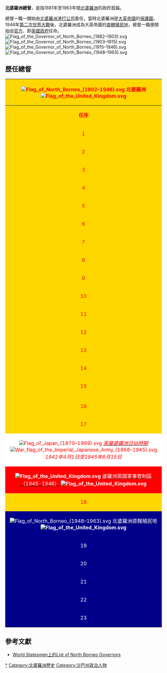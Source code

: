 {{Infobox political post
|post             = 總督
|body             = 北婆羅洲
|flag             = 
|insignia         =
|insigniacaption  =
|image            =
|incumbent        = 
|incumbentsince   = 
|style            = 閣下（{{lang|en|His Excellency}}）
|residence        = [[山打根|山打根]]（1946年前）<br>[[亞庇|亞庇]]（1946 - 1963）
|appointer        = 
|appointerpost    = 
|inaugural        = {{le|威廉·胡德·特雷徹|William Hood Treacher}}
|last             = [[顧德|顧德]]
|abolished        = 1963
|formation        = 1881–1963
}}

'''北婆羅洲總督'''，是指1881年至1963年間[[北婆羅洲|北婆羅洲]]的政府首腦。

總督一職一開始由[[北婆羅洲渣打公司|北婆羅洲渣打公司]]委任，當時北婆羅洲是[[大英帝國|大英帝國]]的[[保護國|保護國]]。1946年[[第二次世界大戰|第二次世界大戰]]後，北婆羅洲成為大英帝國的[[直轄殖民地|直轄殖民地]]，總督一職便開始由[[官方_(法人)|官方]]、即[[英國政府|英國政府]]任命。
[[File:Flag_of_the_Governor_of_North_Borneo_(1882–1903).svg|thumb]]
[[File:Flag_of_the_Governor_of_North_Borneo_(1903–1915).svg|thumb]]
[[File:Flag_of_the_Governor_of_North_Borneo_(1915–1946).svg|thumb]]
[[File:Flag_of_the_Governor_of_North_Borneo_(1948–1963).svg|thumb]]

==歷任總督==
{| class="wikitable" style=text-align:center
! align=center style="background:gold; color:red;" colspan="6" |[[File:Flag_of_North_Borneo_(1902–1946).svg|alt=]] 北婆羅洲 '''[[File:Flag_of_the_United_Kingdom.svg|alt=]]'''
|-
! align=center style="background:gold; color:red;" rowspan="2" |'''任序'''
! rowspan="2" |肖像
! rowspan="2" |名字
! colspan="2" |任期
! rowspan="2" |[[英國君主政體|君主]]
|-
! 始於
! 終於
|-
! align=center style="background:gold; color:red;"|1
|[[File:Sir_william_hood_treacher.jpg|120x120px]]
|{{le|威廉·胡德·特雷徹|William Hood Treacher}}
| 1881
| 1887
| rowspan="5" |[[File:Queen_Victoria_by_Bassano.jpg|113x113px]]<br>'''[[維多利亞女王|維多利亞女王]]'''<br>[[漢諾威王朝|漢諾威王朝]]<br><small>（1837年6月20日 - <br>1901年1月22日）</small>
|-
! align=center style="background:gold; color:red;" |2
|[[File:BNBCC-Logo.png|100x100px]]
|[[威廉·蒙德·克洛克|威廉·蒙德·克洛克]]
| 1887
| 1888
|-
! align=center style="background:gold; color:red;" |3
|[[File:BNBCC-Logo.png|100x100px]]
|{{le|查爾斯·凡德勒·克雷格|Charles Vandeleur Creagh}}
| 1888
| 1895
|-
! align=center style="background:gold; color:red;" |4
|[[File:BNBCC-Logo.png|100x100px]]
|{{le|萊斯特·保羅·保佛|Leicester Paul Beaufort}}
| 1895
| 1899
|-
! align=center style="background:gold; color:red;" |5
|[[File:Hugh_Charles_Clifford_(The_Straits_Times,_15_October_1929).jpg|109x109px]]
|[[休·克利福德|休·克利福德]]
| 1900
| 1901
|-
! align=center style="background:gold; color:red;" |6
|[[File:ErnestWoodfordBirch.jpg|109x109px]]
|{{le|厄尼斯特·伍德福德·畢治|Ernest Woodford Birch}}
| 1901
| 1903
| rowspan="2" |[[File:Edward_VII_in_coronation_robes.jpg|113x113px]]<br>'''[[愛德華七世|愛德華七世]]'''<br>[[薩克森-科堡-哥達王朝|薩克森-科堡-哥達王朝]]<br><small>（1901年1月22日 - <br>1910年5月6日）</small>
|-
| align=center style="background:gold; color:red;" rowspan="2" |7
| rowspan="2" |[[File:Badge_of_North_Borneo_(1902–1946).svg|100x100px]]
| rowspan="2" |{{link-de|愛德華·佩勒格林·古力氏|Edward Peregrine Gueritz}}
| rowspan="2" | 1904
| rowspan="2" | 1911
|-
| rowspan="11" |[[File:King_George_1923_LCCN2014715558_(cropped).jpg|113x113px]]<br>'''[[喬治五世|喬治五世]]'''<br>[[溫莎王朝|溫莎王朝]]<br><small>（1910年5月6日 - <br>1936年1月20日）</small>
|-
! align=center style="background:gold; color:red;" |8
|[[File:Badge_of_North_Borneo_(1902–1946).svg|100x100px]]
|{{le|弗朗西斯·羅伯特·艾利斯|Francis Robert Ellis}}
| 1911
| 1912
|-
! align=center style="background:gold; color:red;" |9
|[[File:Badge_of_North_Borneo_(1902–1946).svg|100x100px]]
| 詹姆斯·史考特·梅森<br>（{{lang|en|James Scott Mason}}）
| 1912
| 1912
|-
! align=center style="background:gold; color:red;" |10
|[[File:Badge_of_North_Borneo_(1902–1946).svg|100x100px]]
|{{link-de|塞西爾·威廉·蔡斯·帕爾|Cecil William Chase Parr}}
| 1913
| 1915
|-
! align=center style="background:gold; color:red;" |11
|[[File:KotaKinabalu_Sabah_OldAnglicanCemetery-12.jpg|105x105px]]
|{{link-de|艾爾默·卡文迪什·皮爾森|Aylmer Cavendish Pearson}}<br /><small>首次就任</small>
| 1915
| 1922
|-
! align=center style="background:gold; color:red;" |12
|[[File:Badge_of_North_Borneo_(1902–1946).svg|100x100px]]
|{{link-de|威廉·亨利·里克羅夫特|William Henry Rycroft}}
| 1922
| 1925
|-
! align=center style="background:gold; color:red;" |13
|[[File:KotaKinabalu_Sabah_OldAnglicanCemetery-12.jpg|105x105px]]
|{{link-de|艾爾默·卡文迪什·皮爾森|Aylmer Cavendish Pearson}}<br /><small>第二次就任</small>
| 1925
| 1926
|-
! align=center style="background:gold; color:red;" |14
|[[File:Bromsgrove,_Humphreys_family_grave_3.jpg|104x104px]]
|{{le|約翰·李塞特·漢弗萊斯|John Lisseter Humphreys}}
| 1926
| 1929
|-
! align=center style="background:gold; color:red;" |15
|[[File:Badge_of_North_Borneo_(1902–1946).svg|100x100px]]
|{{le|亞瑟·腓特烈·理查德斯|Arthur Richards, 1st Baron Milverton}}
| 1930
| 1933
|-
! align=center style="background:gold; color:red;" |
| rowspan="4" |[[File:Badge_of_North_Borneo_(1902–1946).svg|100x100px]]
| rowspan="4" |{{le|道格拉斯·詹姆斯·渣甸|Douglas James Jardine}}
| rowspan="4" |1934
| rowspan="4" |1937
|-
| align=center style="background:gold; color:red;" rowspan="3" |16
|-
|[[File:HRH_The_Prince_of_Wales_No_4_(HS85-10-36416).jpg|108x108px]]<br>'''[[愛德華八世|愛德華八世]]'''<br>[[溫莎王朝|溫莎王朝]]<br><small>（1936年1月20日 – <br>1936年12月11日）</small>
|-
| rowspan="2" |[[File:King_George_VI_of_England,_formal_photo_portrait,_circa_1940-1946_-_edit.jpg|113x113px]]<br>'''[[喬治六世|喬治六世]]'''<br>[[溫莎王朝|溫莎王朝]]<br><small>（1936年12月11日 - <br>1942年4月1日</small>
|-
! align=center style="background:gold; color:red;" |17
|[[File:Badge_of_North_Borneo_(1902–1946).svg|100x100px]]
|{{le|查爾斯·羅伯特·史密斯|Charles Robert Smith}}
| 1937
| 1942
|-
| align=center style="background:white; color:red;" colspan="6" |[[File:Flag_of_Japan_(1870–1999).svg|alt=]] ''[[英屬婆羅洲日佔時期|<span style="color:red;">英屬婆羅洲日佔時期</span>]]'' [[File:War_flag_of_the_Imperial_Japanese_Army_(1868–1945).svg|alt=]]
''1942年4月1日至1945年6月15日''
|-
| align=center style="background:red; color:white;" colspan="5" |'''[[File:Flag_of_the_United_Kingdom.svg|alt=]]''' [[英國軍事管制區_(婆羅洲)|<span style="color:white;">婆羅洲英國軍事管制區（1945-1946）</span>]] '''[[File:Flag_of_the_United_Kingdom.svg|alt=]]'''
| rowspan="6" |[[File:King_George_VI_of_England,_formal_photo_portrait,_circa_1940-1946_-_edit.jpg|113x113px]]<br>'''[[喬治六世|喬治六世]]'''<br>[[溫莎王朝|溫莎王朝]]<br><small>（1945年6月10日 - <br>1952年2月6日</small>
|-
! align="center" style="background:gold; color:red;" |18
|[[File:Badge_of_North_Borneo_(1902–1946).svg|100x100px]]
|{{le|查爾斯·羅伯特·史密斯|Charles Robert Smith}}
| 1945
| 1946
|-
| align=center style="background:darkblue; color:white;" colspan="5" |[[File:Flag_of_North_Borneo_(1948–1963).svg|alt=]] [[北婆羅洲直轄殖民地|<span style="color:white;">北婆羅洲直轄殖民地</span>]] '''[[File:Flag_of_the_United_Kingdom.svg|alt=]]'''
|-
! align=center style="background:darkblue; color:white;" |19
|[[File:Edward_Twining,_Governor.png|122x122px]]
|{{le|愛德華·弗朗西斯·特懷寧|Edward Francis Twining}}
|1946
|1949年5月5日
|-
! align=center style="background:darkblue; color:white;" |20
|[[File:Coat_of_arms_of_the_Crown_Colony_of_North_Borneo.svg|150x150px]]
|詹姆斯·考爾德<br>（{{lang|en|James Calder}}）
<small>署理總督''</small>
|1949年5月5日
|1950年1月10日
|-
| align=center style="background:darkblue; color:white;" rowspan="2" |21
| rowspan="2" |[[File:Coat_of_arms_of_the_Crown_Colony_of_North_Borneo.svg|150x150px]]
| rowspan="2" |{{le|赫伯特·雷夫·霍恩|Herbert Ralph Hone}}
| rowspan="2" |1950年1月10日
| rowspan="2" |1954
|-
| rowspan="3" |[[File:Queen_Elizabeth_II_1959.jpg|106x106px]]<br>'''[[伊麗莎白二世|伊麗莎白二世]]'''<br>[[溫莎王朝|溫莎王朝]]<br><small>（1952年2月6日 - <br>1963年9月16日）</small>
|-
! align=center style="background:darkblue; color:white;" |22
|[[File:Coat_of_arms_of_the_Crown_Colony_of_North_Borneo.svg|150x150px]]
|{{le|羅蘭·伊夫林·特恩布爾|Roland Evelyn Turnbull}}
|1954
|1959
|-
! align=center style="background:darkblue; color:white;" |23
|[[File:Coat_of_arms_of_the_Crown_Colony_of_North_Borneo.svg|150x150px]]
| rowspan="2" |[[顧德|顧德]]
| rowspan="2" |1959
| rowspan="2" |1963
|}

== 參考文獻 ==
* [http://www.worldstatesmen.org/Malay_states.htm World Statesmen上的List of North Borneo Governors]{{Wayback|url=http://www.worldstatesmen.org/Malay_states.htm |date=20100613093442 }}

{{DEFAULTSORT:Governor Of North Borneo}}

[[Category:北婆羅洲總督|*]]
[[Category:北婆羅洲歷史|Category:北婆羅洲歷史]]
[[Category:沙巴州政治人物|Category:沙巴州政治人物]]